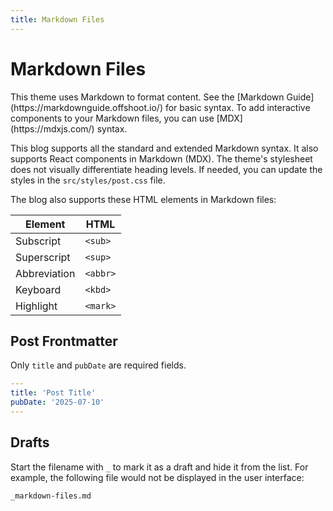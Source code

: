 ```yaml
---
title: Markdown Files
---
```



# Markdown Files

<Callout type="info">
This theme uses Markdown to format content. See the [Markdown Guide](https://markdownguide.offshoot.io/) for basic syntax. To add interactive components to your Markdown files, you can use [MDX](https://mdxjs.com/) syntax.
  </Callout>

This blog supports all the standard and extended Markdown syntax. It also supports React components in Markdown (MDX). The theme's stylesheet does not visually differentiate heading levels. If needed, you can update the styles in the  `src/styles/post.css` file. 

The blog also supports these HTML elements in Markdown files:

| Element      | HTML     |
| ------------ | -------- |
| Subscript    | `<sub>`  |
| Superscript  | `<sup>`  |
| Abbreviation | `<abbr>` |
| Keyboard     | `<kbd>`  |
| Highlight    | `<mark>` |

## Post Frontmatter

Only `title` and `pubDate` are required fields.

```yaml
---
title: 'Post Title'
pubDate: '2025-07-10'
---
```

## Drafts

Start the filename with `_` to mark it as a draft and hide it from the list. For example, the following file would not be displayed in the user interface:

```
_markdown-files.md
```





